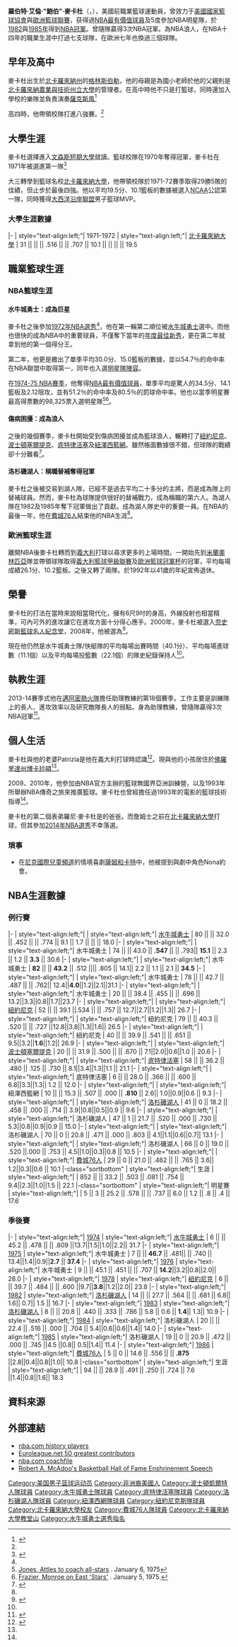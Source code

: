 {{noteTA|G1=NBA}}
{{Infobox NBA Player
| name = 鮑伯·麥卡杜<br>Bob McAdoo
| image = Mcadoo 1973.jpg
| width = 300px
| caption = 
| team = 
| league = 
| position = 
| height_ft = 6
| height_in = 9
| weight_lb = 210
| birth_date = {{birth date and age|1951|09|25}}
| birth_place = {{USA}}[[北卡羅來納州|北卡羅來納州]][[格林斯伯勒_(北卡罗来纳州)|格林斯伯勒]]
| nationality = {{USA}}
| high_school = 班·L·史密斯高中<br />（北卡羅來納州[[格林斯伯勒_(北卡罗来纳州)|格林斯伯勒]]）
| college = [[文森斯大學|文森斯大學]]（1969–1971）<br />[[北卡羅來納柏油腳跟男子籃球隊|北卡羅來納大學教堂山分校]]（1971–1972）
| draft_round = 1
| draft_pick = 2
| draft_year = 1972
| draft_team = [[水牛城勇士|水牛城勇士]]
| career_start = 1972
| career_end = 1992
| career_number = 11，21
| career_position = [[大前鋒|大前鋒]] / [[中鋒_(籃球)|中鋒]]
| coach_start = 1995
| coach_end = 2014
| years1 = {{nbay|1972|start}}–{{nbay|1976|start}}
| team1 = [[水牛城勇士|水牛城勇士]]
| years2 = 1976–{{nbay|1978|end}}
| team2 = [[紐約尼克|紐約尼克]]
| years3 = 1979
| team3 = [[波士頓凱爾特人|波士頓凱爾特人]]
| years4 = {{nbay|1979|start}}–{{nbay|1980|end}}
| team4 = [[底特律活塞|底特律活塞]]
| years5 = 1981
| team5 = [[紐澤西籃網|紐澤西籃網]]
| years6 = {{nbay|1981|start}}–{{nbay|1984|end}}
| team6 = [[洛杉磯湖人|洛杉磯湖人]]
| years7 = {{nbay|1985|end}}
| team7 = [[費城76人|費城76人]]
| years8 = 1986–1990
| team8 = [[米蘭奧林匹亞|米蘭奧林匹亞]]（[[義大利籃球甲級聯賽|義大利]]）
| years9 = 1990–1992
| team9 = {{link-en|弗利Filanto|Fulgor Libertas Forli}}（義大利）
| years10 = 1992
| team10 = {{link-en|法布里亞諾Teamsystem|Fabriano Basket}}（義大利）
| cyears1 = {{nbay|1995|start}}–{{nbay|2013|end}}
| cteam1 = [[邁阿密熱火|邁阿密熱火]]（助理教練）
| highlights = '''球員時期：'''
* 2次[[NBA總冠軍列表|NBA冠軍]]（[[1982年NBA總決賽|1982]]、[[1985年NBA總決賽|1985]]）
* [[NBA最有價值球員|NBA最有價值球員]]（{{nbay|1974|end}}）
* 5次[[NBA明星賽|NBA明星賽]]（{{nasg|1974}}–{{nasg|1978}}）
* [[NBA最佳陣容|NBA最佳陣容第一隊]]（1975）
* [[NBA最佳陣容|NBA最佳陣容第二隊]]（1974）
* [[NBA年度最佳新秀|NBA年度最佳新秀]] ({{nbay|1972|end}})
* [[NBA最佳新秀陣容|NBA最佳新秀陣容]]（1973）
* 3次[[NBA歷屆得分王列表|NBA歷屆得分王]]（{{nbay|1973|end}}–{{nbay|1975|end}}）
* [[NBA75大球星|NBA75大球星]]（{{nbay|2021|start}}）
* [[NCAA|NCAA]]公認第一隊（1972）
* {{link-en|全美短期大學體育協會|National Junior College Athletic Association}}第一隊（1971）
* [[歐洲籃球聯賽|歐洲籃球聯賽]]冠軍賽MVP（1988）
* {{link-en|歐洲籃球聯賽50大貢獻者|50 Greatest Euroleague Contributors}}
'''教練時期：'''
* 3次[[NBA總冠軍列表|NBA冠軍]]（[[2006年NBA總決賽|2006]]、[[2012年NBA總決賽|2012]]、[[2013年NBA總決賽|2013]])
| stats_league = NBA
| stat1label = 得分
| stat1value = 18,787（平均每場22.1分）
| stat2label = 籃板
| stat2value = 8,048（平均每場9.4個）
| stat3label = 阻攻
| stat3value = 1,147（平均每場1.5個）
| bbr = mcadobo01
| letter = m
| HOF_player = robert-a-mcadoo
}}
'''羅伯特·艾倫·"鮑伯"·麥卡杜'''（{{lang-en|'''Robert Allen "Bob" McAdoo'''}}，{{bd|1951年|9月25日|||catIdx=McAdoo}}），美國前職業籃球運動員，曾效力于[[美國國家籃球協會|美國國家籃球協會]]與[[歐洲籃球聯賽|歐洲籃球聯賽]]，获得過[[NBA最有價值球員|NBA最有價值球員]]及5度參加NBA明星隊，於[[1982年NBA總決賽|1982]]與[[1985年NBA總決賽|1985年]]得到[[NBA總冠軍列表|NBA冠軍]]。曾隨隊贏得3次NBA冠軍。為NBA浪人，在NBA十四年的職業生涯中打過七支球隊，在歐洲七年也換過三個球隊。

==早年及高中==
麥卡杜出生於[[北卡羅來納州|北卡羅來納州]]的[[格林斯伯勒_(北卡羅來納州)|格林斯伯勒]]，他的母親是為國小老師於他的父親則是[[北卡羅來納農業與技術州立大學|北卡羅來納農業與技術州立大學]]的管理者。在高中時他不只是打籃球，同時還加入學校的樂隊並負責演奏[[薩克斯風|薩克斯風]]<ref name="A">{{cite web |url=http://www.nba.com/history/players/mcadoo_bio.html |language=en |title=Bob McAdoo history |publisher=nba.com |accessdate=2014-06-30 |archive-date=2012-02-18 |archive-url=https://www.webcitation.org/65XNA9YHh?url=http://www.nba.com/history/players/mcadoo_bio.html |dead-url=no }}</ref>

高四時，他帶領校隊打進八強賽。<ref name="A"></ref>

==大學生涯==
麥卡杜選擇進入[[文森斯短期大學|文森斯短期大學]]就讀。籃球校隊在1970年奪得冠軍，麥卡杜在1971年被選進{{link-en|全美短期大學體育協會|National Junior College Athletic Association}}第一隊<ref>{{cite web |url=http://grfx.cstv.com/photos/schools/kty/sports/m-baskbl/auto_pdf/2011-12/misc_non_event/mbb1112_fact_book.pdf |publisher=[[National_Junior_College_Athletic_Association|NJCAA]] |year=2012 |title=Basketball record book 2011-12 |page=61 |deadurl=no |accessdate=January 27, 2013 |archive-date=2018-09-28 |archive-url=https://web.archive.org/web/20180928040326/http://grfx.cstv.com/photos/schools/kty/sports/m-baskbl/auto_pdf/2011-12/misc_non_event/mbb1112_fact_book.pdf }}</ref> 

大三轉學到籃球名校[[北卡羅來納大學教堂山分校|北卡羅來納大學]]，他帶領校隊於1971-72賽季取得29勝5敗的佳績，但止步於最後四強。他以平均19.5分、10.1籃板的數據被選入[[NCAA|NCAA]]公認第一隊，同時獲得[[大西洋沿岸聯盟|大西洋沿岸聯盟]]男子籃球MVP。
===大學生涯數據===
{{NBA player statistics start}}
|-
| style="text-align:left;"|  1971-1972
| style="text-align:left;"|  [[北卡羅來納柏油腳跟男子籃球隊|北卡羅來納大學]]
| 31 ||  ||  || .516 ||  || .707 || 10.1 ||  ||  ||  || 19.5
{{s-end}}

==職業籃球生涯==
===NBA籃球生涯===
====水牛城勇士：成為巨星====
麥卡杜之後參加[[1972年NBA選秀|1972年NBA選秀]]<ref name="A"/>，他在第一輪第二順位被[[水牛城勇士|水牛城勇士]]選中。而他也很快的成為NBA中的重要球員，不僅奪下當年的[[NBA年度最佳新秀|年度最佳新秀]]，更在第二年就拿到他的第一個得分王。 

第二年，他更是繳出了單季平均30.0分、15.0籃板的數據，並以54.7％的命中率在NBA聯盟中取得第一，同年也入選[[NBA明星賽|明星隊陣容]]。 

在[[1974-75_NBA賽季|1974-75 NBA賽季]]，他奪得[[NBA最有價值球員|NBA最有價值球員]]，單季平均是驚人的34.5分、14.1籃板及2.12阻攻，並有51.2％的命中率及80.5％的罰球命中率。他也以當季明星賽最高得票數的98,325票入選明星隊<ref>[http://news.google.com/newspapers?id=_kgRAAAAIBAJ&sjid=G4sDAAAAIBAJ&pg=4154,415395 Jones, Attles to coach all-stars] {{Wayback|url=http://news.google.com/newspapers?id=_kgRAAAAIBAJ&sjid=G4sDAAAAIBAJ&pg=4154,415395 |date=20210226132434 }}. January 6, 1975</ref><ref>[http://select.nytimes.com/gst/abstract.html?res=F20713FD3D5E147188DDAC0894D9405B858BF1D3 Frazier, Monroe on East 'Stars'] {{Wayback|url=http://select.nytimes.com/gst/abstract.html?res=F20713FD3D5E147188DDAC0894D9405B858BF1D3 |date=20121021143534 }}. January 5, 1975.</ref>。

====傷病困擾：成為浪人====
之後的幾個賽季，麥卡杜開始受到傷病困擾並成為籃球浪人，輾轉打了[[紐約尼克|紐約尼克]]、[[波士頓塞爾提克|波士頓塞爾提克]]、[[底特律活塞|底特律活塞]]及[[紐澤西籃網|紐澤西籃網]]。雖然帳面數據很不錯，但球隊的戰績卻十分難看<ref name="C">{{cite web |url=http://www.basketball-reference.com/players/m/mcadobo01.html |language=en |title=Bob McAdoo |publisher=basketball-reference.com |accessdate=2014-07-02 |archive-date=2012-05-08 |archive-url=https://www.webcitation.org/67V9hg5aD?url=http://www.basketball-reference.com/players/m/mcadobo01.html |dead-url=no }}</ref>。 
====洛杉磯湖人：稱職替補奪得冠軍====
麥卡杜之後被交易到湖人隊，已經不是過去平均二十多分的主將，而是成為隊上的替補球員。然而，麥卡杜為球隊提供很好的替補戰力，成為稱職的第六人。為湖人隊在1982及1985年奪下冠軍做出了貢獻。成為湖人隊史中{{link-en|SHOW TIME時期|Showtime (basketball)}}的重要一員。在NBA的最後一年，他在[[費城76人|費城76人]]結束他的NBA生涯<ref name="A"/>。

===歐洲籃球生涯===
離開NBA後麥卡杜轉而到[[義大利|義大利]]打球以尋求更多的上場時間。一開始先到[[米蘭奧林匹亞|米蘭奧林匹亞]]隊並帶領球隊取得[[義大利籃球甲級聯賽|義大利籃球甲級聯賽]]及[[歐洲籃球冠軍杯|歐洲籃球冠軍杯]]的冠軍，平均每場成績26.1分、10.2籃板。之後又轉了兩隊。於1992年以41歲的年紀宣佈退休。

==榮譽==
麥卡杜的打法在當時來說相當現代化，擁有6尺9吋的身高，外線投射也相當精準，可內可外的進攻讓它在進攻方面十分得心應手。2000年，麥卡杜被選入[[奈史密斯籃球名人紀念堂|奈史密斯籃球名人紀念堂]]，2008年，他被選為{{link-en|歐洲籃球聯賽50大貢獻者|50 Greatest Euroleague Contributors}}<ref>{{cite web |url=http://www.hoophall.com/hall-of-famers/tag/robert-a-mcadoo |language=en |title=hall of famers Robert A. McAdoo |publisher=hoophall.com |accessdate=2014-06-30 |deadurl=yes |archiveurl=https://web.archive.org/web/20121016010234/http://www.hoophall.com/hall-of-famers/tag/robert-a-mcadoo |archivedate=2012-10-16 }}</ref>。

現在他仍然是水牛城勇士隊/快艇隊的平均每場出賽時間（40.1分）、平均每場進球數（11.1個）以及平均每場投籃數（22.1個）的隊史紀錄保持人<ref name="C"/>。

==執教生涯==
2013-14賽季式他在[[邁阿密熱火隊|邁阿密熱火隊]]擔任助理教練的第18個賽季。工作主要是訓練隊上的長人、進攻效率以及研究敵隊長人的弱點。身為助理教練，曾隨隊贏得3次NBA冠軍<ref name="B">{{cite web |url=http://www.nba.com/coachfile/bob_mcadoo/ |language=en |title=Bob McAdoo coach file |publisher=nba.com |accessdate=2014-06-30 |archive-url=https://web.archive.org/web/20110622072656/http://www.nba.com/coachfile/bob_mcadoo/ |archive-date=2011-06-22 |dead-url=yes }}</ref>。

==個人生活==
麥卡杜與他的老婆Patrizia是他在義大利打球時認識<ref>{{cite news |title=Player of the Year Rasheeda McAdoo |url=http://www.sun-sentinel.com/sports/highschool/football/palm/fl-ac-tennis-palm-girl-poy-0606.doc-20120523,0,2626294.story |language=en |publisher={{link-en|Sun-Sentinel|Sun-Sentinel}} |date=2014-06-04 |accessdate=2014-06-28 |archive-date=2014-08-16 |archive-url=https://web.archive.org/web/20140816040316/http://www.sun-sentinel.com/sports/highschool/football/palm/fl-ac-tennis-palm-girl-poy-0606.doc-20120523,0,2626294.story |dead-url=no }}</ref>。現與他的小孩居住於[[佛羅里達州|佛羅里達州]][[博卡拉頓|博卡拉頓]]<ref name="B"/>。

2009、2010年，他參加由NBA官方主辦的籃球無國界亞洲訓練營，以及1993年所舉辦NBA傳奇之旅來推廣籃球。麥卡杜也曾經擔任過1993年的電影{{link-en|灌藍好手|The Air Up There}}的籃球技術指導<ref name="B"/>。 

麥卡杜的第二個表弟羅尼·麥卡杜是{{link-en|詹姆士·麥可·麥卡杜|James Michael McAdoo}}的爸爸。而詹姆士之前在[[北卡羅來納柏油腳跟男子籃球隊|北卡羅來納大學]]打球，但其參加[[2014年NBA選秀|2014年NBA選秀]]不幸落選。

===瑣事===
*在[[尼克國際兒童頻道|尼克國際兒童頻道]]的情境喜劇[[薩姆和卡特|薩姆和卡特]]中，他被提到與劇中角色Nona約會。

==NBA生涯數據==
===例行賽===
{{NBA player statistics start}}
|-
| style="text-align:left;"| {{nbay|1972|}}
| style="text-align:left;"|  [[水牛城勇士|水牛城勇士]]
| 80 ||  || 32.0 || .452 ||  || .774 || 9.1 || 1.7 ||  ||  || 18.0
|-
| style="text-align:left;"| {{nbay|1973}}
| style="text-align:left;"|  水牛城勇士 
| 74 ||  || 43.0 || '''.547''' ||  || .793|| '''15.1''' || 2.3 || 1.2 || '''3.3'''	 || 30.6
|-
| style="text-align:left;"| {{nbay|1974}}
| style="text-align:left;"| 水牛城勇士
| '''82''' ||  || '''43.2''' || .512 |||| .805 || 14.1|| 2.2 || 1.1 || 2.1 || '''34.5'''
|-
| style="text-align:left;"| {{nbay|1975}}
| style="text-align:left;"| 水牛城勇士
| 78 ||  || 42.7 || .487 || || .762|| 12.4||'''4.0'''||1.2||2.1||31.1
|-
| style="text-align:left;"| {{nbay|1976}}
| style="text-align:left;"| 水牛城勇士
| 20 ||  || 38.4 || .455 || || .696 || 13.2||3.3||0.8||1.7||23.7
|-
| style="text-align:left;"| {{nbay|1976}}
| style="text-align:left;"| [[紐約尼克|紐約尼克]]
| 52 ||  || 39.1 ||.534  || || .757 || 12.7||2.7||1.2||1.3|| 26.7
|-
| style="text-align:left;"| {{nbay|1977}}
| style="text-align:left;"| 紐約尼克
| 79 ||  || 40.3 || .520 || || .727 ||12.8||3.8||1.3||1.6|| 26.5
|-
| style="text-align:left;"| {{nbay|1978}}
| style="text-align:left;"| 紐約尼克
| 40 ||  || 39.9 || .541 ||  || .651 || 9.5||3.2||'''1.6'''||1.2|| 26.9
|-
| style="text-align:left;"| {{nbay|1978}}
| style="text-align:left;"| [[波士頓塞爾提克|波士頓塞爾提克]]
| 20 ||  || 31.9 || .500 ||  || .670 || 7.1||2.0||0.6||1.0 || 20.6
|-
| style="text-align:left;"| {{nbay|1979}}
| style="text-align:left;"| [[底特律活塞|底特律活塞]]
| 58 || || 36.2 || .480 || .125 || .730 || 8.1||3.4||1.3||1.1 || 21.1
|-
| style="text-align:left;"| {{nbay|1980}}
| style="text-align:left;"| 底特律活塞
| 6 ||  || 28.0 || .366	 ||  || .600 || 6.8||3.3||1.3||	1.2 || 12.0
|-
| style="text-align:left;"| {{nbay|1980}}
| style="text-align:left;"| 紐澤西籃網
| 10 ||  || 15.3 || .507 || .000 || '''.810''' || 2.6||	1.0||0.9||0.6 || 9.3
|-
| style="text-align:left;"| {{nbay|1981}}
| style="text-align:left;"| [[洛杉磯湖人|洛杉磯湖人]]
| 41 || 0 || 18.2 || .458 || .000 || .714 || 3.9||0.8||0.5||0.9 || 9.6
|-
| style="text-align:left;"| {{nbay|1982}}
| style="text-align:left;"| 洛杉磯湖人
| 47 || 1 || 21.7 || .520 || .000 || .730 || 5.3||0.8||0.9||0.9 || 15.0
|-
| style="text-align:left;"| {{nbay|1983}}
| style="text-align:left;"| 洛杉磯湖人
| 70 || 0 || 20.8 || .471 || .000 || .803 || 4.1||1.1||0.6||0.7|| 13.1
|-
| style="text-align:left;"| {{nbay|1984}}
| style="text-align:left;"| 洛杉磯湖人
| 66 || 0 || 19.0 || .520 ||.000 || .753 || 4.5||1.0||0.3||0.8 || 10.5
|-
| style="text-align:left;"| {{nbay|1985}}
| style="text-align:left;"| [[費城76人|費城76人]]
| 29 || 0 || 21.0 || .462 ||  || .765 || 3.6||	1.2||0.3||0.6 || 10.1
|-class="sortbottom"
| style="text-align:left;"| 生涯
| style="text-align:left;"| 
| 852 ||  || 33.2 || .503 || .081 || .754 || 9.4||2.3||1.0||1.5 || 22.1
|-class="sortbottom"
| style="text-align:left;"| 明星賽
| style="text-align:left;"| 
| 5 || 3 || 25.2 || .578 ||  || .737 || 6.0 || 1.2 || .8 || .4 || 17.6
{{s-end}}

===季後賽===
{{NBA player statistics start}}
|-
| style="text-align:left;"| [[1974年NBA季後賽|1974]]
| style="text-align:left;"| [[水牛城勇士|水牛城勇士]]
| 6 ||  || 45.2 || .478 ||  || .809 ||13.7||1.5||1.0||2.2|| 31.7
|-
| style="text-align:left;"| [[1975年NBA季後賽|1975]]
| style="text-align:left;"| 水牛城勇士
| 7 ||  || '''46.7''' || .481||  || .740 || 13.4||1.4||0.9||'''2.7''' || '''37.4'''
|-
| style="text-align:left;"| [[1976年NBA季後賽|1976]]
| style="text-align:left;"| 水牛城勇士
| 9 ||  || 45.1 || .451 ||  || .707 || '''14.2'''||3.2||0.8||2.0|| 28.0
|-
| style="text-align:left;"| [[1978年NBA季後賽|1978]]
| style="text-align:left;"| [[紐約尼克|紐約尼克]]
| 6 ||  || 39.7 || .484 ||  || .600 ||9.7||'''3.8'''||1.2||2.0|| 23.8
|-
| style="text-align:left;"| [[1982年NBA季後賽|1982]]
| style="text-align:left;"| [[洛杉磯湖人|洛杉磯湖人]]
| 14 ||  || 27.7 || .564 ||  || .681 || 6.8||	1.6||	0.7||	1.5 || 16.7
|-
| style="text-align:left;"| [[1983年NBA季後賽|1983]]
| style="text-align:left;"| [[洛杉磯湖人|洛杉磯湖人]]
| 8 ||  || 20.8 || .440 || .333 || .786	 || 5.8	|| 0.6	|| '''1.4'''|| 1.3|| 10.9
|-
| style="text-align:left;"| [[1984年NBA季後賽|1984]]
| style="text-align:left;"| 洛杉磯湖人
| 20 ||  || 22.4 || .516 || .000 || .704 || 5.4||0.6||0.6||1.4|| 14.0
|-
| style="text-align:left;"| [[1985年NBA季後賽|1985]]
| style="text-align:left;"| 洛杉磯湖人
| 19 || 0 || 20.9 || .472 || .000 || .745 ||4.5	||0.8||	0.5||1.4|| 11.4
|-
| style="text-align:left;"| [[1986年NBA季後賽|1986]]
| style="text-align:left;"| [[費城76人|費城76人]]
| 5 || 0 || 14.6 || .556 ||  || '''.875''' ||2.8||0.4||0.8||1.0|| 10.8
|-class="sortbottom"
| style="text-align:left;"| 生涯
| style="text-align:left;"| 
| 94 ||  || 28.9 || .491 || .250 || .724 || 7.6	||1.4||0.8||1.6|| 18.3
{{s-end}}

==資料來源==
{{Reflist}}

==外部連結==
*[https://web.archive.org/web/20100321145107/http://www.nba.com/history/players/mcadoo_summary.html nba.com history players]
*[https://web.archive.org/web/20120826185827/http://www.euroleague.net/history/50-years/the-archive/i/26252/1609/item Euroleague.net 50 greatest contributors]
*[https://web.archive.org/web/20110622072656/http://www.nba.com/coachfile/bob_mcadoo/ nba.com coachfile]
*[https://www.youtube.com/watch?v=kJ2Sw3DtRIM#t=167 Robert A. McAdoo's Basketball Hall of Fame Enshrinement Speech] {{Wayback|url=https://www.youtube.com/watch?v=kJ2Sw3DtRIM#t=167 |date=20210111045239 }}

{{NBA得分王}}
{{1972 NBA Draft}}
{{NBA75}}
{{NBA MVPs}}
{{NBA年度最佳新秀}}
{{Los Angeles Lakers 1981-82 NBA champions}}
{{Los Angeles Lakers 1984-85 NBA champions}}
{{Miami Heat 2005-06 NBA champions}}
{{Miami Heat 2011-12 NBA champions}}
{{Miami Heat 2012-13 NBA champions}}
{{欧洲篮球联赛最终四强最有价值球员}}
{{Authority control}}
{{DEFAULTSORT:McAdoo, Bob}}
[[Category:美国男子篮球运动员|Category:美国男子篮球运动员]]
[[Category:非洲裔美國人|Category:非洲裔美國人]]
[[Category:波士頓凱爾特人隊球員|Category:波士頓凱爾特人隊球員]]
[[Category:水牛城勇士隊球員|Category:水牛城勇士隊球員]]
[[Category:底特律活塞隊球員|Category:底特律活塞隊球員]]
[[Category:洛杉磯湖人隊球員|Category:洛杉磯湖人隊球員]]
[[Category:紐澤西網隊球員|Category:紐澤西網隊球員]]
[[Category:紐約尼克斯隊球員|Category:紐約尼克斯隊球員]]
[[Category:北卡羅來納大學校友|Category:北卡羅來納大學校友]]
[[Category:費城76人隊球員|Category:費城76人隊球員]]
[[Category:北卡羅來納大學教堂山|Category:北卡羅來納大學教堂山]]
[[Category:水牛城勇士選秀指名|Category:水牛城勇士選秀指名]]